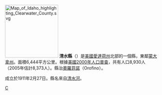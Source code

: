 {{Otheruses|清水縣 (消歧義)|subject=美國愛達荷州的一個縣|other=同名的縣}}
{{unreferenced|time=2018-03-27T12:13:15+00:00}}
[[File:Map_of_Idaho_highlighting_Clearwater_County.svg|175px]]
'''清水縣'''（{{lang-en|Clearwater County}}）是[[美國|美國]][[愛達荷州|愛達荷州]]北部的一個縣，東鄰[[蒙大拿州|蒙大拿州]]。面積6,444平方公里。根據[[美國2000年人口普查|美國2000年人口普查]]，共有人口8,930人（2005年估計8,373人）。縣治[[奧羅菲諾|奧羅菲諾]]（Orofino）。

成立於1911年2月27日。縣名來自[[清水河_(愛達荷州)|清水河]]。

{{爱达荷州}}
{{清水縣 (愛達荷州)}}

[[Category:愛達荷州行政區劃|C]]